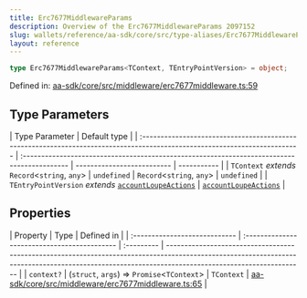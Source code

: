 ```yaml
---
title: Erc7677MiddlewareParams
description: Overview of the Erc7677MiddlewareParams 2097152
slug: wallets/reference/aa-sdk/core/src/type-aliases/Erc7677MiddlewareParams
layout: reference
---
```


```ts
type Erc7677MiddlewareParams<TContext, TEntryPointVersion> = object;
```

Defined in: [aa-sdk/core/src/middleware/erc7677middleware.ts:59](https://github.com/alchemyplatform/aa-sdk/blob/923a52171f7246172caf350853843e6680197da9/aa-sdk/core/src/middleware/erc7677middleware.ts#L59)

## Type Parameters

| Type Parameter                                                                                                             | Default type                                                                                |
| :------------------------------------------------------------------------------------------------------------------------- | :------------------------------------------------------------------------------------------ | -------------------------- | ----------- |
| `TContext` _extends_ `Record`\<`string`, `any`>                                                                            | `undefined`                                                                                 | `Record`\<`string`, `any`> | `undefined` |
| `TEntryPointVersion` _extends_ [`accountLoupeActions`](../../../../account-kit/core/src/variables/accountLoupeActions.mdx) | [`accountLoupeActions`](../../../../account-kit/core/src/variables/accountLoupeActions.mdx) |

## Properties

| Property                      | Type                                         | Defined in |
| :---------------------------- | :------------------------------------------- | :--------- | ------------------------------------------------------------------------------------------------------------------------------------------------------------------------------------------------- |
| <a id="context" /> `context?` | (`struct`, `args`) => `Promise`\<`TContext`> | `TContext` | [aa-sdk/core/src/middleware/erc7677middleware.ts:65](https://github.com/alchemyplatform/aa-sdk/blob/923a52171f7246172caf350853843e6680197da9/aa-sdk/core/src/middleware/erc7677middleware.ts#L65) |
